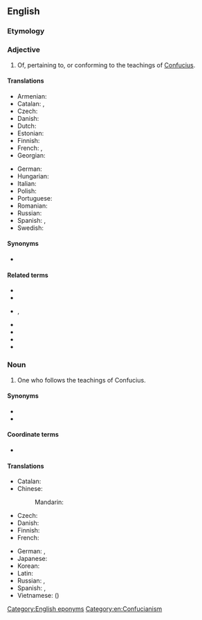 ==English==

===Etymology===
{{suffix|en|Confucius|ian}}

===Adjective===
{{en-adj}}

# Of, pertaining to, or conforming to the teachings of [[Confucius]].

====Translations====
{{trans-top|of, pertaining to, or conforming to the teachings of Confucius}}
* Armenian: {{t-needed|hy}}
* Catalan: {{t|ca|confucià}}, {{t|ca|confucionista}}
* Czech: {{t|cs|konfuciánský}}
* Danish: {{t|da|konfuciansk}}
* Dutch: {{t+|nl|confuciaans}}
* Estonian: {{t-needed|et}}
* Finnish: {{t+|fi|kungfutselainen}}
* French: {{t+|fr|confucéen}}, {{t+|fr|confucien}}
* Georgian: {{t-needed|ka}}
{{trans-mid}}
* German: {{t+|de|konfuzianisch}}
* Hungarian: {{t-needed|hu}}
* Italian: {{t-needed|it}}
* Polish: {{t|pl|konfucjański}}
* Portuguese: {{t-needed|pt}}
* Romanian: {{t|ro|confucian}}
* Russian: {{t+|ru|конфуциа́нский}}
* Spanish: {{t|es|confuciano}}, {{t|es|confucionista}}
* Swedish: {{t+|sv|konfuciansk}}
{{trans-bottom}}

====Synonyms====
* {{l|en|Kongzian}}

====Related terms====
* {{l|en|Hanfeizian}}
* {{l|en|Laozian}}
* {{l|en|Mencian}}, {{l|en|Mengzian}}
* {{l|en|Sunzian}}
* {{l|en|Xunzian}}
* {{l|en|Zengzian}}
* {{l|en|Zhuangzian}}

===Noun===
{{en-noun}}

# One who follows the teachings of Confucius.

====Synonyms====
* {{l|en|Confucianist}}
* {{l|en|Ruist}}

====Coordinate terms====
* {{list:religionists/en}}

====Translations====
{{trans-top|one who follows the teachings of Confucius}}
* Catalan: {{t|ca|confucià|m}}
* Chinese:
*: Mandarin: {{t+|cmn|儒家|tr=rújiā|sc=Hani}}
* Czech: {{t|cs|konfucián|m}}
* Danish: {{t|da|konfucianer|c}}
* Finnish: {{t+|fi|kungfutselainen}}
* French: {{t+|fr|confucianiste|m|f}}
{{trans-mid}}
* German: {{t|de|Konfuzianer|m}}, {{t|de|Konfuzianerin|f}}
* Japanese: {{t|ja|儒家|tr=じゅか, juka|sc=Jpan}}
* Korean: {{t+|ko|유가(儒家)}}
* Latin: {{t|la|Confucianus|m}}
* Russian: {{t+|ru|конфуциа́нец|m}}, {{t|ru|конфуциа́нка|f}}
* Spanish: {{t|es|confuciano|m}}, {{t|es|confucionista|m}}
* Vietnamese: {{t+|vi|nho gia}} ({{t+|vi|儒家}})
{{trans-bottom}}

[[Category:English eponyms]]
[[Category:en:Confucianism]]